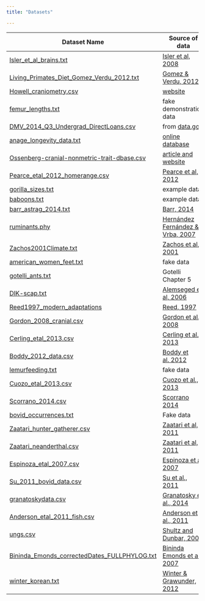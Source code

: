 ```yaml
---
title: "Datasets"

---
```



Dataset Name | Source of data
-----------  | ----------------
[Isler_et_al_brains.txt](datasets/Isler_et_al_brains.txt) | [Isler et al, 2008](http://dx.doi.org/10.1016/j.jhevol.2008.08.004)
[Living_Primates_Diet_Gomez_Verdu_2012.txt](datasets/Living_Primates_Diet_Gomez_Verdu_2012.txt) | [Gomez & Verdu, 2012](http://dx.doi.org/10.1093/sysbio/syr127)
[Howell_craniometry.csv](datasets/Howell_craniometry.csv) | [website](http://web.utk.edu/~auerbach/HOWL.htm)
[femur_lengths.txt](datasets/femur_lengths.txt) | fake demonstration data
[DMV_2014_Q3_Undergrad_DirectLoans.csv](datasets/DMV_2014_Q3_Undergrad_DirectLoans.csv) | from [data.gov](http://data.gov)
[anage_longevity_data.txt](datasets/anage_longevity_data.txt) | [online database](http://genomics.senescence.info/species/)
[Ossenberg-cranial-nonmetric-trait-dbase.csv](datasets/Ossenberg-cranial-nonmetric-trait-dbase.csv) | [article and website](http://dx.doi.org/10.1002/ajpa.22377)
[Pearce_etal_2012_homerange.csv](datasets/Pearce_etal_2012_homerange.csv) | [Pearce et al, 2012](http://dx.doi.org/10.1098/rspb.2012.2122)
[gorilla_sizes.txt](datasets/gorilla_sizes.txt) | example data
[baboons.txt](datasets/baboons.txt) | example data
[barr_astrag_2014.txt](datasets/barr_astrag_2014.txt) | [Barr, 2014](http://dx.doi.org/10.1002/jmor.20279)
[ruminants.phy](datasets/ruminants.phy) | [Hernández Fernández & Vrba, 2007](http://dx.doi.org/10.1017/S1464793104006670)
[Zachos2001Climate.txt](datasets/Zachos2001Climate.txt) | [Zachos et al, 2001](http://dx.doi.org/10.1126/science.1059412)
[american_women_feet.txt](datasets/american_women_feet.txt) | fake data
[gotelli_ants.txt](datasets/gotelli_ants.txt) | Gotelli Chapter 5
[DIK-scap.txt](datasets/DIK-scap.txt) | [Alemseged et al, 2006](http://dx.doi.org/10.1038/nature05047)
[Reed1997_modern_adaptations](datasets/Reed1997_modern_adaptations.csv) | [Reed, 1997](http://dx.doi.org/10.1006/jhev.1996.0106)
[Gordon_2008_cranial.csv](datasets/Gordon_2008_cranial.csv) | [Gordon et al., 2008](http://www.pnas.org/content/105/12/4650.abstract)
[Cerling_etal_2013.csv](datasets/Cerling_etal_2013.csv) | [Cerling et al., 2013](http://dx.doi.org/10.1073/pnas.1222571110)
[Boddy_2012_data.csv](datasets/Boddy_2012_data.csv) | [Boddy et al. 2012](http://dx.doi.org/10.1111/j.1420-9101.2012.02491.x)
[lemurfeeding.txt](datasets/lemurfeeding.txt) | fake data
[Cuozo_etal_2013.csv](datasets/Cuozo_etal_2013.csv) | [Cuozo et al., 2013](http://dx.doi.org/10.1016/j.jhevol.2012.08.007)
[Scorrano_2014.csv](datasets/Scorrano_2014.csv) | [Scorrano 2014](http://dx.doi.org/10.1002/ajpa.22517)
[bovid_occurrences.txt](datasets/bovid_occurrences.txt) |  Fake data
[Zaatari_hunter_gatherer.csv](datasets/Zaatari_hunter_gatherer.csv) | [Zaatari et al, 2011](http://dx.doi.org/10.1016/j.jhevol.2011.05.004)
[Zaatari_neanderthal.csv](datasets/Zaatari_neanderthal.csv) | [Zaatari et al, 2011](http://dx.doi.org/10.1016/j.jhevol.2011.05.004)
[Espinoza_etal_2007.csv](datasets/Espinoza_etal_2007.csv) | [Espinoza et al 2007](dx.doi.org/10.1111/j.1475-4754.2007.00328.x)
[Su_2011_bovid_data.csv](datasets/Su_2011_bovid_data.csv) | [Su et al., 2011](readings_pdf/Su_etal_2011.pdf)
[granatoskydata.csv](datasets/granatoskydata.csv) | [Granatosky et al., 2014](http://dx.doi.org/10.1016/j.jhevol.2014.06.011)
[Anderson_etal_2011_fish.csv](datasets/Anderson_etal_2011_fish.csv) | [Anderson et al., 2011](http://dx.doi.org/10.1038/nature10207)  
[ungs.csv](datasets/ungs.csv) | [Shultz and Dunbar, 2006](http://dx.doi.org/10.1098/rspb.2005.3283)
[Bininda_Emonds_correctedDates_FULLPHYLOG.txt](datasets/Bininda_Emonds_correctedDates_FULLPHYLOG.txt) | [Bininda Emonds et al., 2007](http://dx.doi.org/10.1038/nature05634)
[winter_korean.txt](datasets/winter_korean.txt) | [Winter & Grawunder, 2012](http://dx.doi.org/10.1016/j.wocn.2012.08.006)

<!--
<ul>
`r 
#dynamically create links for database
paste0('<li><a href=', 
      list.files("datasets", recursive=TRUE, full=TRUE),
      '>',
      list.files("datasets", recursive=TRUE),
      '</li>',collapse="")

`

</ul>
-->